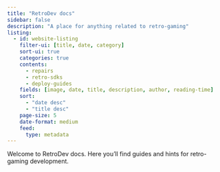 ```yaml
---
title: "RetroDev docs"
sidebar: false
description: "A place for anything related to retro-gaming"
listing:
  - id: website-listing
    filter-ui: [title, date, category]
    sort-ui: true
    categories: true
    contents:
      - repairs
      - retro-sdks
      - deploy-guides
    fields: [image, date, title, description, author, reading-time]
    sort:
      - "date desc"
      - "title desc"
    page-size: 5
    date-format: medium
    feed:
      type: metadata
---
```


Welcome to RetroDev docs. Here you'll find guides and hints for retro-gaming development.


